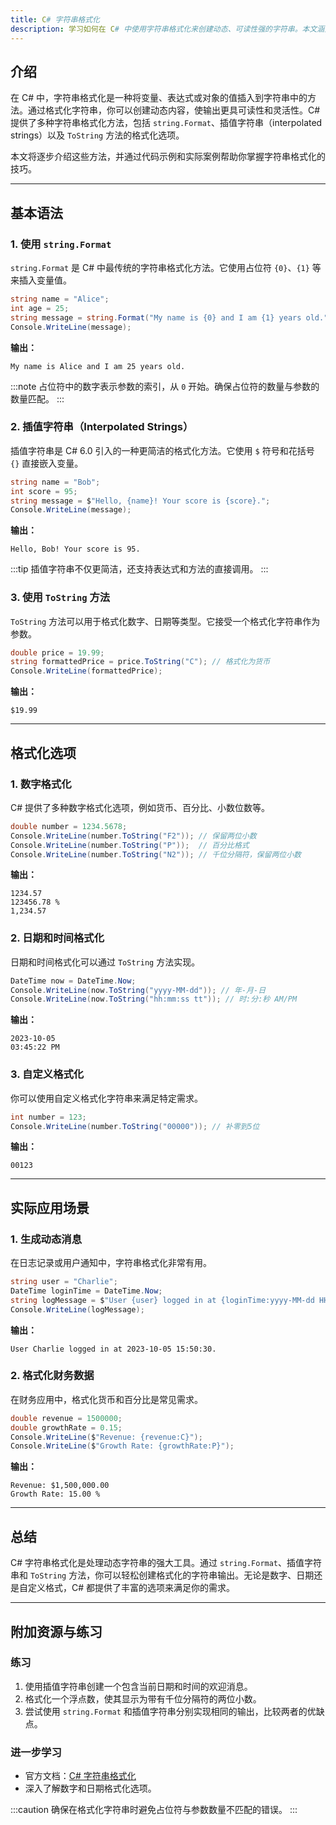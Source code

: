 ```yaml
---
title: C# 字符串格式化
description: 学习如何在 C# 中使用字符串格式化来创建动态、可读性强的字符串。本文涵盖基本语法、格式化选项以及实际应用场景。
---
```


## 介绍

在 C# 中，字符串格式化是一种将变量、表达式或对象的值插入到字符串中的方法。通过格式化字符串，你可以创建动态内容，使输出更具可读性和灵活性。C# 提供了多种字符串格式化方法，包括 `string.Format`、插值字符串（interpolated strings）以及 `ToString` 方法的格式化选项。

本文将逐步介绍这些方法，并通过代码示例和实际案例帮助你掌握字符串格式化的技巧。

---

## 基本语法

### 1. 使用 `string.Format`

`string.Format` 是 C# 中最传统的字符串格式化方法。它使用占位符 `{0}`、`{1}` 等来插入变量值。

```csharp
string name = "Alice";
int age = 25;
string message = string.Format("My name is {0} and I am {1} years old.", name, age);
Console.WriteLine(message);
```

**输出：**
```
My name is Alice and I am 25 years old.
```

:::note
占位符中的数字表示参数的索引，从 `0` 开始。确保占位符的数量与参数的数量匹配。
:::

### 2. 插值字符串（Interpolated Strings）

插值字符串是 C# 6.0 引入的一种更简洁的格式化方法。它使用 `$` 符号和花括号 `{}` 直接嵌入变量。

```csharp
string name = "Bob";
int score = 95;
string message = $"Hello, {name}! Your score is {score}.";
Console.WriteLine(message);
```

**输出：**
```
Hello, Bob! Your score is 95.
```

:::tip
插值字符串不仅更简洁，还支持表达式和方法的直接调用。
:::

### 3. 使用 `ToString` 方法

`ToString` 方法可以用于格式化数字、日期等类型。它接受一个格式化字符串作为参数。

```csharp
double price = 19.99;
string formattedPrice = price.ToString("C"); // 格式化为货币
Console.WriteLine(formattedPrice);
```

**输出：**
```
$19.99
```

---

## 格式化选项

### 1. 数字格式化

C# 提供了多种数字格式化选项，例如货币、百分比、小数位数等。

```csharp
double number = 1234.5678;
Console.WriteLine(number.ToString("F2")); // 保留两位小数
Console.WriteLine(number.ToString("P"));  // 百分比格式
Console.WriteLine(number.ToString("N2")); // 千位分隔符，保留两位小数
```

**输出：**
```
1234.57
123456.78 %
1,234.57
```

### 2. 日期和时间格式化

日期和时间格式化可以通过 `ToString` 方法实现。

```csharp
DateTime now = DateTime.Now;
Console.WriteLine(now.ToString("yyyy-MM-dd")); // 年-月-日
Console.WriteLine(now.ToString("hh:mm:ss tt")); // 时:分:秒 AM/PM
```

**输出：**
```
2023-10-05
03:45:22 PM
```

### 3. 自定义格式化

你可以使用自定义格式化字符串来满足特定需求。

```csharp
int number = 123;
Console.WriteLine(number.ToString("00000")); // 补零到5位
```

**输出：**
```
00123
```

---

## 实际应用场景

### 1. 生成动态消息

在日志记录或用户通知中，字符串格式化非常有用。

```csharp
string user = "Charlie";
DateTime loginTime = DateTime.Now;
string logMessage = $"User {user} logged in at {loginTime:yyyy-MM-dd HH:mm:ss}.";
Console.WriteLine(logMessage);
```

**输出：**
```
User Charlie logged in at 2023-10-05 15:50:30.
```

### 2. 格式化财务数据

在财务应用中，格式化货币和百分比是常见需求。

```csharp
double revenue = 1500000;
double growthRate = 0.15;
Console.WriteLine($"Revenue: {revenue:C}");
Console.WriteLine($"Growth Rate: {growthRate:P}");
```

**输出：**
```
Revenue: $1,500,000.00
Growth Rate: 15.00 %
```

---

## 总结

C# 字符串格式化是处理动态字符串的强大工具。通过 `string.Format`、插值字符串和 `ToString` 方法，你可以轻松创建格式化的字符串输出。无论是数字、日期还是自定义格式，C# 都提供了丰富的选项来满足你的需求。

---

## 附加资源与练习

### 练习
1. 使用插值字符串创建一个包含当前日期和时间的欢迎消息。
2. 格式化一个浮点数，使其显示为带有千位分隔符的两位小数。
3. 尝试使用 `string.Format` 和插值字符串分别实现相同的输出，比较两者的优缺点。

### 进一步学习
- 官方文档：[C# 字符串格式化](https://learn.microsoft.com/en-us/dotnet/standard/base-types/formatting-types)
- 深入了解数字和日期格式化选项。

:::caution
确保在格式化字符串时避免占位符与参数数量不匹配的错误。
:::
